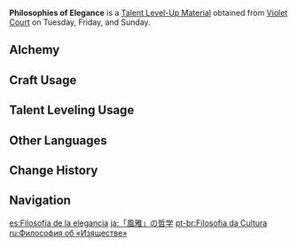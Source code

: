 {{Item Infobox
|id           = 104325
|image        = Item Philosophies of Elegance.png
|type         = Talent Level-Up Materials
|group2        = Talent Books
|invCategory  = Character Development Items
|group        = Elegance Books
|rarity       = 4
|description  = Elegance is the form of the nation of thunder.<br />Elegance abhors vulgarity, and the elegant ever walk alone. Resisting base evils, unmoved by base loves, never taking refuge in base ignorance &mdash; that is how one perceives the chasm between the elegant and the contemptuous.
|day1         = Tuesday
|day2         = Friday
|day3         = Sunday
|source1      = Violet Court
|source2      = [[Crafting]]
}}
'''Philosophies of Elegance''' is a [[Talent Level-Up Material]] obtained from [[Violet Court]] on Tuesday, Friday, and Sunday.

==Alchemy==
{{Recipe
|type = Crafting
|Guide to Elegance = 3
|Mora = 550
|sort = Guide to Elegance,Mora
}}

==Craft Usage==
{{Craft Usage}}

==Talent Leveling Usage==
{{Talent Leveling Usage}}

==Other Languages==
{{Other Languages
|en      = Philosophies of Elegance
|zhs     = 「风雅」的哲学
|zhs_rm  = "Fēngyǎ" de Zhéxué
|zht     = 「風雅」的哲學
|zht_rm  = "Fēngyǎ" de Zhéxué
|zh_tl   = Philosophies of "Elegance"
|ja      = 「風雅」の哲学
|ja_rm   = "Fuuga" no Tetsugaku
|ja_tl   = Philosophies of "Elegance"
|ko      = 「풍아」의 철학
|ko_rm   = "Pung'a"-ui Cheolhak
|ko_tl   = Philosophy of "Elegance"
|es      = Filosofía de la elegancia
|es_tl   = Philosophy of Elegance
|fr      = Philosophie de l'élégance
|fr_tl   = Philosophy of Elegance
|ru      = Философия об «Изяществе»
|ru_tl   = 
|th      = Philosophies of Elegance
|vi      = Triết Học Của "Nhã Nhặn"
|vi_tl   = 
|de      = Philosophie der „Eleganz“
|de_tl   = Philosophy of "Elegance"
|id      = Philosophies of Elegance
|pt      = Filosofia da Cultura
|pt_tl   = Philosophy of Culture
}}

==Change History==
{{Change History|2.0}}

==Navigation==
{{Development Item Navbox|type=Character Talent Materials}}

[[es:Filosofía de la elegancia]]
[[ja:「風雅」の哲学]]
[[pt-br:Filosofia da Cultura]]
[[ru:Философия об «Изяществе»]]
